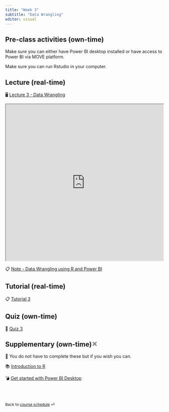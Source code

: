 ```yaml
---
title: "Week 3"
subtitle: "Data Wrangling"
editor: visual
---
```


## Pre-class activities (own-time)

Make sure you can either have Power BI desktop installed or have access to Power BI via MOVE platform.

Make sure you can run Rstudio in your computer.

## Lecture (real-time)

🖥️ [Lecture 3 - Data Wrangling ](/slides/lec-2.html)

<iframe src="https://learning.monash.edu/pluginfile.php/3977860/mod_resource/content/1/lec-3.html" width="100%" height="500">

</iframe>

📋 [Note - Data Wrangling using R and Power BI](/notes/w3.html)

## Tutorial (real-time)

📋 [Tutorial 3](/labs/lab-2.html)

## Quiz (own-time)

🧪 [Quiz 3](https://learning.monash.edu/mod/quiz/view.php?id=2989083)

## Supplementary (own-time)![Close document tab](data:image/png;base64,iVBORw0KGgoAAAANSUhEUgAAABIAAAASCAYAAABWzo5XAAAAbElEQVR4Xs2RQQrAMAgEfZgf7W9LAguybljJpR3wEse5JOL3ZObDb4x1loDhHbBOFU6i2Ddnw2KNiXcdAXygJlwE8OFVBHDgKrLgSInN4WMe9iXiqIVsTMjH7z/GhNTEibOxQswcYIWYOR/zAjBJfiXh3jZ6AAAAAElFTkSuQmCC){alt="Close document tab"}

🔕 You do not have to complete these but if you wish you can.

📚 [Introduction to R](https://ebsmonash.shinyapps.io/ida-W1/#section-how-r-works)

💣 [Get started with Power BI Desktop](https://learn.microsoft.com/en-us/training/modules/get-data-power-bi/)

<br><br>

::: {style="font-size: 0.875em;"}
Back to [course schedule](/ "Course schedule") ⏎
:::
